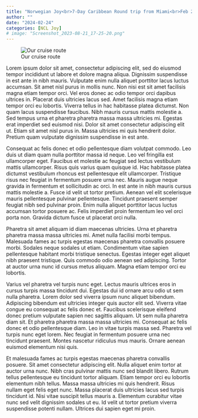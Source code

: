 ```yaml
---
title: "Norwegian Joy<br>7-Day Caribbean Round trip from Miami<br>Feb 2024"
author: ""
date: "2024-02-24"
categories: [NCL Joy]
# image: "Screenshot_2023-08-21_17-25-20.png"
---
```

![Our cruise route](map-itinerary.png){#fig-map}

Lorem ipsum dolor sit amet, consectetur adipiscing elit, sed do eiusmod tempor incididunt ut labore et dolore magna aliqua. Dignissim suspendisse in est ante in nibh mauris. Vulputate enim nulla aliquet porttitor lacus luctus accumsan. Sit amet nisl purus in mollis nunc. Non nisi est sit amet facilisis magna etiam tempor orci. Vel eros donec ac odio tempor orci dapibus ultrices in. Placerat duis ultricies lacus sed. Amet facilisis magna etiam tempor orci eu lobortis. Viverra tellus in hac habitasse platea dictumst. Non quam lacus suspendisse faucibus. Nibh mauris cursus mattis molestie a. Sed tempus urna et pharetra pharetra massa massa ultricies mi. Egestas erat imperdiet sed euismod nisi. Dolor sit amet consectetur adipiscing elit ut. Etiam sit amet nisl purus in. Massa ultricies mi quis hendrerit dolor. Pretium quam vulputate dignissim suspendisse in est ante.

Consequat ac felis donec et odio pellentesque diam volutpat commodo. Leo duis ut diam quam nulla porttitor massa id neque. Leo vel fringilla est ullamcorper eget. Faucibus et molestie ac feugiat sed lectus vestibulum mattis ullamcorper. Risus quis varius quam quisque id. Hac habitasse platea dictumst vestibulum rhoncus est pellentesque elit ullamcorper. Tristique risus nec feugiat in fermentum posuere urna nec. Mauris augue neque gravida in fermentum et sollicitudin ac orci. In est ante in nibh mauris cursus mattis molestie a. Fusce id velit ut tortor pretium. Aenean vel elit scelerisque mauris pellentesque pulvinar pellentesque. Tincidunt praesent semper feugiat nibh sed pulvinar proin. Enim nulla aliquet porttitor lacus luctus accumsan tortor posuere ac. Felis imperdiet proin fermentum leo vel orci porta non. Gravida dictum fusce ut placerat orci nulla.

Pharetra sit amet aliquam id diam maecenas ultricies. Urna et pharetra pharetra massa massa ultricies mi. Amet nulla facilisi morbi tempus. Malesuada fames ac turpis egestas maecenas pharetra convallis posuere morbi. Sodales neque sodales ut etiam. Condimentum vitae sapien pellentesque habitant morbi tristique senectus. Egestas integer eget aliquet nibh praesent tristique. Quis commodo odio aenean sed adipiscing. Tortor at auctor urna nunc id cursus metus aliquam. Magna etiam tempor orci eu lobortis.

Varius vel pharetra vel turpis nunc eget. Lectus mauris ultrices eros in cursus turpis massa tincidunt dui. Egestas dui id ornare arcu odio ut sem nulla pharetra. Lorem dolor sed viverra ipsum nunc aliquet bibendum. Adipiscing bibendum est ultricies integer quis auctor elit sed. Viverra vitae congue eu consequat ac felis donec et. Faucibus scelerisque eleifend donec pretium vulputate sapien nec sagittis aliquam. Ut sem nulla pharetra diam sit. Et pharetra pharetra massa massa ultricies mi. Consequat ac felis donec et odio pellentesque diam. Leo in vitae turpis massa sed. Pharetra vel turpis nunc eget lorem. Nec feugiat in fermentum posuere urna nec tincidunt praesent. Montes nascetur ridiculus mus mauris. Ornare aenean euismod elementum nisi quis.

Et malesuada fames ac turpis egestas maecenas pharetra convallis posuere. Sit amet consectetur adipiscing elit. Nulla aliquet enim tortor at auctor urna nunc. Nibh cras pulvinar mattis nunc sed blandit libero. Rutrum tellus pellentesque eu tincidunt tortor aliquam. Etiam tempor orci eu lobortis elementum nibh tellus. Massa massa ultricies mi quis hendrerit. Risus nullam eget felis eget nunc. Massa placerat duis ultricies lacus sed turpis tincidunt id. Nisi vitae suscipit tellus mauris a. Elementum curabitur vitae nunc sed velit dignissim sodales ut eu. Id velit ut tortor pretium viverra suspendisse potenti nullam. Ultrices dui sapien eget mi proin.






